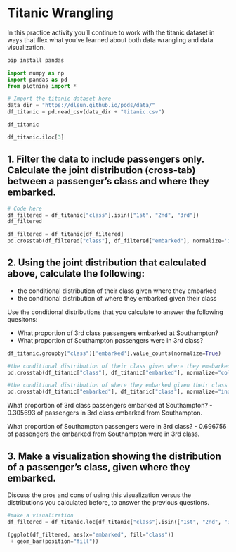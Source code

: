 # Titanic Wrangling

In this practice activity you'll continue to work with the titanic dataset in ways that flex what you've learned about both data wrangling and data visualization.


```python
pip install pandas
```

```python
import numpy as np
import pandas as pd
from plotnine import *
```

```python
# Import the titanic dataset here
data_dir = "https://dlsun.github.io/pods/data/"
df_titanic = pd.read_csv(data_dir + "titanic.csv")
```

```python
df_titanic
```

```python
df_titanic.iloc[3]
```

## 1. Filter the data to include passengers only. Calculate the joint distribution (cross-tab) between a passenger's class and where they embarked.


```python
# Code here
df_filtered = df_titanic["class"].isin(["1st", "2nd", "3rd"])
df_filtered
```


```python
df_filtered = df_titanic[df_filtered]
pd.crosstab(df_filtered["class"], df_filtered["embarked"], normalize='index')
```

## 2. Using the joint distribution that calculated above, calculate the following:

* the conditional distribution of their class given where they embarked
* the conditional distribution of where they embarked given their class

Use the conditional distributions that you calculate to answer the following quesitons:

* What proportion of 3rd class passengers embarked at Southampton?
* What proportion of Southampton passengers were in 3rd class?


```python
df_titanic.groupby("class")['embarked'].value_counts(normalize=True)
```


```python
#the conditional distribution of their class given where they emabarked
pd.crosstab(df_titanic["class"], df_titanic["embarked"], normalize="columns")
```


```python
#the conditional distribution of where they embarked given their class
pd.crosstab(df_titanic["embarked"], df_titanic["class"], normalize="index")
```

What proportion of 3rd class passengers embarked at Southampton?
- 0.305693 of passengers in 3rd class embarked from Southampton.

What proportion of Southampton passengers were in 3rd class?
- 0.696756 of passengers the embarked from Southampton were in 3rd class.

## 3. Make a visualization showing the distribution of a passenger's class, given where they embarked.

Discuss the pros and cons of using this visualization versus the distributions you calculated before, to answer the previous questions.


```python
#make a visualization
df_filtered = df_titanic.loc[df_titanic["class"].isin(["1st", "2nd", "3rd"]), :]

(ggplot(df_filtered, aes(x="embarked", fill="class"))
 + geom_bar(position="fill"))

```